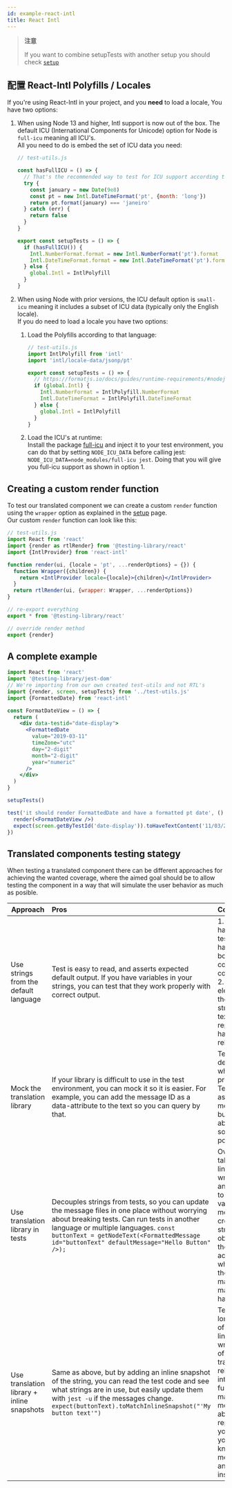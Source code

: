 ```yaml
---
id: example-react-intl
title: React Intl
---
```


> **注意**
>
> If you want to combine setupTests with another setup you should check
> [`setup`](react-testing-library/setup.mdx)

## 配置 React-Intl Polyfills / Locales

If you're using React-Intl in your project, and you **need** to load a locale,
You have two options:

1.  When using Node 13 and higher, Intl support is now out of the box. The
    default ICU (International Components for Unicode) option for Node is
    `full-icu` meaning all ICU's.  
     All you need to do is embed the set of ICU data you need:

    ```js
    // test-utils.js

    const hasFullICU = () => {
      // That's the recommended way to test for ICU support according to Node.js docs
      try {
        const january = new Date(9e8)
        const pt = new Intl.DateTimeFormat('pt', {month: 'long'})
        return pt.format(january) === 'janeiro'
      } catch (err) {
        return false
      }
    }

    export const setupTests = () => {
      if (hasFullICU()) {
        Intl.NumberFormat.format = new Intl.NumberFormat('pt').format
        Intl.DateTimeFormat.format = new Intl.DateTimeFormat('pt').format
      } else {
        global.Intl = IntlPolyfill
      }
    }
    ```

2.  When using Node with prior versions, the ICU default option is `small-icu`
    meaning it includes a subset of ICU data (typically only the English
    locale).  
    If you do need to load a locale you have two options:

    1. Load the Polyfills according to that language:

       ```js
       // test-utils.js
       import IntlPolyfill from 'intl'
       import 'intl/locale-data/jsonp/pt'

       export const setupTests = () => {
         // https://formatjs.io/docs/guides/runtime-requirements/#nodejs
         if (global.Intl) {
           Intl.NumberFormat = IntlPolyfill.NumberFormat
           Intl.DateTimeFormat = IntlPolyfill.DateTimeFormat
         } else {
           global.Intl = IntlPolyfill
         }
       }
       ```

    2. Load the ICU's at runtime:  
       Install the package
       [full-icu](https://github.com/unicode-org/full-icu-npm) and inject it to
       your test environment, you can do that by setting `NODE_ICU_DATA` before
       calling jest: `NODE_ICU_DATA=node_modules/full-icu jest`. Doing that you
       will give you full-icu support as shown in option 1.

## Creating a custom render function

To test our translated component we can create a custom `render` function using
the `wrapper` option as explained in the
[setup](react-testing-library/setup.mdx) page.  
Our custom `render` function can look like this:

```jsx
// test-utils.js
import React from 'react'
import {render as rtlRender} from '@testing-library/react'
import {IntlProvider} from 'react-intl'

function render(ui, {locale = 'pt', ...renderOptions} = {}) {
  function Wrapper({children}) {
    return <IntlProvider locale={locale}>{children}</IntlProvider>
  }
  return rtlRender(ui, {wrapper: Wrapper, ...renderOptions})
}

// re-export everything
export * from '@testing-library/react'

// override render method
export {render}
```

## A complete example

```jsx
import React from 'react'
import '@testing-library/jest-dom'
// We're importing from our own created test-utils and not RTL's
import {render, screen, setupTests} from '../test-utils.js'
import {FormattedDate} from 'react-intl'

const FormatDateView = () => {
  return (
    <div data-testid="date-display">
      <FormattedDate
        value="2019-03-11"
        timeZone="utc"
        day="2-digit"
        month="2-digit"
        year="numeric"
      />
    </div>
  )
}

setupTests()

test('it should render FormattedDate and have a formatted pt date', () => {
  render(<FormatDateView />)
  expect(screen.getByTestId('date-display')).toHaveTextContent('11/03/2019')
})
```

## Translated components testing stategy

When testing a translated component there can be different approaches for
achieving the wanted coverage, where the aimed goal should be to allow testing
the component in a way that will simulate the user behavior as much as posible.

| Approach                                   | Pros                                                                                                                                                                                                                                                                                 | Cons                                                                                                                                                                                                                                                                  |
| ------------------------------------------ | :----------------------------------------------------------------------------------------------------------------------------------------------------------------------------------------------------------------------------------------------------------------------------------- | :-------------------------------------------------------------------------------------------------------------------------------------------------------------------------------------------------------------------------------------------------------------------- |
| Use strings from the default language      | Test is easy to read, and asserts expected default output. If you have variables in your strings, you can test that they work properly with correct output.                                                                                                                          | 1. Strings hardcoded into tests mean you have to update both tests and code for any copy changes. 2. If multiple elements have the same string/substring text, find-and-replace may be hard to use reliably.                                                          |
| Mock the translation library               | If your library is difficult to use in the test environment, you can mock it so it is easier. For example, you can add the message ID as a data-attribute to the text so you can query by that.                                                                                      | Test code deviates from what runs in production. Tests may assert about message IDs but not enough about content, so errors are possible.                                                                                                                             |
| Use translation library in tests           | Decouples strings from tests, so you can update the message files in one place without worrying about breaking tests. Can run tests in another language or multiple languages. `const buttonText = getNodeText(<FormattedMessage id="buttonText" defaultMessage="Hello Button" />);` | Overhead - it takes more lines of code to write the test, and you need to know the variables and message IDs to create the right strings. It's not obvious what the text actually is when you read the test code, making maintaining it harder.                       |
| Use translation library + inline snapshots | Same as above, but by adding an inline snapshot of the string, you can read the test code and see what strings are in use, but easily update them with `jest -u` if the messages change. `expect(buttonText).toMatchInlineSnapshot("'My button text'")`                              | Tests are longer because of the extra lines. You can wrap up some of the translation-related code into a helper function to make it a little more inline-able and avoid repeating yourself, but you still need to know the message IDs and variables inside the test. |
